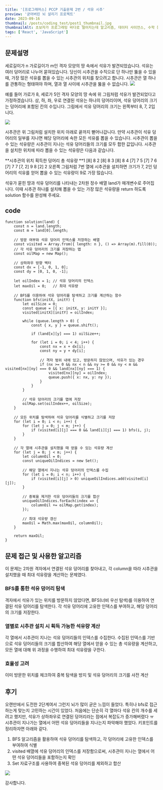 ```yaml
---
title: '[프로그래머스] PCCP 기출문제 2번 / 석유 시추'
preview: '굳어버린 뇌 살리기 프로젝트'
date: 2023-09-16
thumbnail: /posts/coding_test/post1_thumbnail.jpg
thumbnailAlt: 초보자가 프로그래밍 바다로 떨어지는데 알고리즘, 데이터 사이언스, 수학 등 진입장벽이 있는 밈 그림
tags: ['React', 'JavaScript']
---
```


## 문제설명

세로길이가 n 가로길이가 m인 격자 모양의 땅 속에서 석유가 발견되었습니다. 석유는 여러 덩어리로 나누어 묻혀있습니다. 당신이 시추관을 수직으로 단 하나만 뚫을 수 있을 때, 가장 많은 석유를 뽑을 수 있는 시추관의 위치를 찾으려고 합니다. 시추관은 열 하나를 관통하는 형태여야 하며, 열과 열 사이에 시추관을 뚫을 수 없습니다.
![](https://velog.velcdn.com/images/_mo__on/post/1e24effe-22b9-410f-b95b-6ef1554d249c/image.png)

예를 들어 가로가 8, 세로가 5인 격자 모양의 땅 속에 위 그림처럼 석유가 발견되었다고 가정하겠습니다. 상, 하, 좌, 우로 연결된 석유는 하나의 덩어리이며, 석유 덩어리의 크기는 덩어리에 포함된 칸의 수입니다. 그림에서 석유 덩어리의 크기는 왼쪽부터 8, 7, 2입니다.

![](https://velog.velcdn.com/images/_mo__on/post/733c1b6a-fde6-4325-b84d-776c47c955dd/image.png)

시추관은 위 그림처럼 설치한 위치 아래로 끝까지 뻗어나갑니다. 만약 시추관이 석유 덩어리의 일부를 지나면 해당 덩어리에 속한 모든 석유를 뽑을 수 있습니다. 시추관이 뽑을 수 있는 석유량은 시추관이 지나는 석유 덩어리들의 크기를 모두 합한 값입니다. 시추관을 설치한 위치에 따라 뽑을 수 있는 석유량은 다음과 같습니다.

**시추관의 위치 획득한 덩어리 총 석유량
**1 [8] 8
2 [8] 8
3 [8] 8
4 [7] 7
5 [7] 7
6 [7] 7
7 [7, 2] 9
8 [2] 2
오른쪽 그림처럼 7번 열에 시추관을 설치하면 크기가 7, 2인 덩어리의 석유를 얻어 뽑을 수 있는 석유량이 9로 가장 많습니다.

석유가 묻힌 땅과 석유 덩어리를 나타내는 2차원 정수 배열 land가 매개변수로 주어집니다. 이때 시추관 하나를 설치해 뽑을 수 있는 가장 많은 석유량을 return 하도록 solution 함수를 완성해 주세요.

## code

```
function solution(land) {
    const n = land.length;
    const m = land[0].length;

    // 방문 여부와 석유 덩어리 인덱스를 저장하는 배열
    const visited = Array.from({ length: n }, () => Array(m).fill(0));
    // 각 석유 덩어리의 크기를 저장하는 맵
    const oilMap = new Map();

    // 상하좌우 방향 벡터
    const dx = [-1, 0, 1, 0];
    const dy = [0, 1, 0, -1];

    let oilIndex = 1; // 석유 덩어리의 인덱스
    let maxOil = 0;   // 최대 석유량

    // BFS를 이용하여 석유 덩어리를 탐색하고 크기를 계산하는 함수
    function bfs(initX, initY) {
        let oilSize = 0;
        const queue = [{ x: initX, y: initY }];
        visited[initX][initY] = oilIndex;

        while (queue.length > 0) {
            const { x, y } = queue.shift();

            if (land[x][y] === 1) oilSize++;

            for (let i = 0; i < 4; i++) {
                const nx = x + dx[i];
                const ny = y + dy[i];

                // 격자 범위 내에 있고, 방문하지 않았으며, 석유가 있는 경우
                if (nx >= 0 && nx < n && ny >= 0 && ny < m && visited[nx][ny] === 0 && land[nx][ny] === 1) {
                    visited[nx][ny] = oilIndex;
                    queue.push({ x: nx, y: ny });
                }
            }
        }

        // 석유 덩어리의 크기를 맵에 저장
        oilMap.set(oilIndex++, oilSize);
    }

    // 모든 위치를 탐색하여 석유 덩어리를 식별하고 크기를 저장
    for (let i = 0; i < n; i++) {
        for (let j = 0; j < m; j++) {
            if (visited[i][j] === 0 && land[i][j] === 1) bfs(i, j);
        }
    }

    // 각 열에 시추관을 설치했을 때 얻을 수 있는 석유량 계산
    for (let j = 0; j < m; j++) {
        let columnOil = 0;
        const uniqueOilIndices = new Set();

        // 해당 열에서 지나는 석유 덩어리의 인덱스를 수집
        for (let i = 0; i < n; i++) {
            if (visited[i][j] > 0) uniqueOilIndices.add(visited[i][j]);
        }

        // 중복을 제거한 석유 덩어리들의 크기를 합산
        uniqueOilIndices.forEach(index => {
            columnOil += oilMap.get(index);
        });

        // 최대 석유량 갱신
        maxOil = Math.max(maxOil, columnOil);
    }

    return maxOil;
}

```

## 문제 접근 및 사용한 알고리즘

이 문제는 2차원 격자에서 연결된 석유 덩어리를 찾아내고, 각 column을 따라 시추관을 설치했을 때 최대 석유량을 계산하는 문제였다.

### BFS를 통한 석유 덩어리 탐색

격자에서 석유가 있는 위치를 방문하지 않았다면,
BFS(너비 우선 탐색)를 이용하여 연결된 석유 덩어리를 탐색한다.
각 석유 덩어리에 고유한 인덱스를 부여하고, 해당 덩어리의 크기를 저장한다.

### 열별로 시추관 설치 시 획득 가능한 석유량 계산

각 열에서 시추관이 지나는 석유 덩어리들의 인덱스를 수집한다.
수집된 인덱스를 기반으로 석유 덩어리들의 크기를 합산하여 해당 열에서 얻을 수 있는 총 석유량을 계산하고, 모든 열에 대해 위 과정을 수행하여 최대 석유량을 구한다.

### 효율성 고려

이미 방문한 위치를 체크하여 중복 탐색을 방지 및 석유 덩어리의 크기를 사전 계산

## 후기

오랜만에서 도전한 2단계여서 그런지 뇌가 많이 굳은 느낌이 들었다.
특히나 bfs로 접근하는게 맞는지 고민하는 시간이 있었다.
처음에는 단순히 각 열마다 석유 칸의 개수를 세려고 했지만,
석유가 상하좌우로 연결된 덩어리라는 점에서 복잡도가 증가해버렸다 ㅠ
시추관이 지나가는 열에서 어떤 석유 덩어리들을 지나는지 파악해야 했었다.
키포인트를 정리하자면 아래와 같다.

1. BFS 알고리즘을 활용하여 석유 덩어리를 탐색하고, 각 덩어리에 고유한 인덱스를 부여하여 식별
2. visited 배열에 석유 덩어리의 인덱스를 저장함으로써, 시추관이 지나는 열에서 어떤 석유 덩어리들을 포함하는지 확인
3. Set 자료구조를 사용하여 중복된 석유 덩어리를 제외하고 합산

![](https://velog.velcdn.com/images/_mo__on/post/99ed9ee5-8546-462d-b9d5-ebdfcd536ba1/image.gif)

감사합니다.
